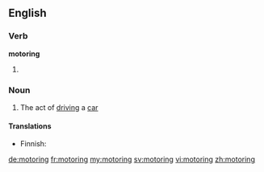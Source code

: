 ==English==

===Verb===
'''motoring'''

# {{present participle of|motor}}

===Noun===
{{en-noun|-}}

# The act of [[driving]] a [[car]]

====Translations====
{{trans-top|car driving}}
* Finnish: {{t-|fi|autoilu}}
{{trans-mid}}
{{trans-bottom}}

[[de:motoring]]
[[fr:motoring]]
[[my:motoring]]
[[sv:motoring]]
[[vi:motoring]]
[[zh:motoring]]